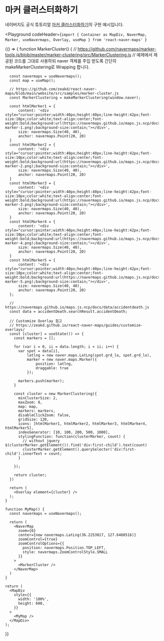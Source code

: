 
# 마커 클러스터화하기

네이버지도 공식 튜토리얼 [마커 클러스터화하기](https://navermaps.github.io/maps.js.ncp/docs/tutorial-marker-cluster.example.html)의 구현 예시입니다.

<Playground
  codeHeader={`import { Container as MapDiv, NaverMap, Marker, useNavermaps, Overlay, useMap } from 'react-naver-maps'
  `}
>
  {() => {
    function MarkerCluster() {
      // https://github.com/navermaps/marker-tools.js/blob/master/marker-clustering/src/MarkerClustering.js 
      // 예제에서 제공된 코드를 그대로 사용하되 naver 객체를 주입 받도록 간단히 makeMarkerClustering로 Wrapping 합니다.

      const navermaps = useNavermaps();
      const map = useMap();

      // https://github.com/zeakd/react-naver-maps/blob/main/website/src/samples/marker-cluster.js
      const MarkerClustering = makeMarkerClustering(window.naver);

      const htmlMarker1 = {
          content: '<div style="cursor:pointer;width:40px;height:40px;line-height:42px;font-size:10px;color:white;text-align:center;font-weight:bold;background:url(https://navermaps.github.io/maps.js.ncp/docs/img/cluster-marker-1.png);background-size:contain;"></div>',
          size: navermaps.Size(40, 40),
          anchor: navermaps.Point(20, 20)
      }
      const htmlMarker2 = {
          content: '<div style="cursor:pointer;width:40px;height:40px;line-height:42px;font-size:10px;color:white;text-align:center;font-weight:bold;background:url(https://navermaps.github.io/maps.js.ncp/docs/img/cluster-marker-2.png);background-size:contain;"></div>',
          size: navermaps.Size(40, 40),
          anchor: navermaps.Point(20, 20)
      }
      const htmlMarker3 = {
          content: '<div style="cursor:pointer;width:40px;height:40px;line-height:42px;font-size:10px;color:white;text-align:center;font-weight:bold;background:url(https://navermaps.github.io/maps.js.ncp/docs/img/cluster-marker-3.png);background-size:contain;"></div>',
          size: navermaps.Size(40, 40),
          anchor: navermaps.Point(20, 20)
      }
      const htmlMarker4 = {
          content: '<div style="cursor:pointer;width:40px;height:40px;line-height:42px;font-size:10px;color:white;text-align:center;font-weight:bold;background:url(https://navermaps.github.io/maps.js.ncp/docs/img/cluster-marker-4.png);background-size:contain;"></div>',
          size: navermaps.Size(40, 40),
          anchor: navermaps.Point(20, 20)
      }
      const htmlMarker5 = {
          content: '<div style="cursor:pointer;width:40px;height:40px;line-height:42px;font-size:10px;color:white;text-align:center;font-weight:bold;background:url(https://navermaps.github.io/maps.js.ncp/docs/img/cluster-marker-5.png);background-size:contain;"></div>',
          size: navermaps.Size(40, 40),
          anchor: navermaps.Point(20, 20)
      };

      // https://navermaps.github.io/maps.js.ncp/docs/data/accidentdeath.js
      const data = accidentDeath.searchResult.accidentDeath;

      // Customize Overlay 참고
      // https://zeakd.github.io/react-naver-maps/guides/customize-overlays/      
      const [cluster] = useState(() => {
        const markers = [];

        for (var i = 0, ii = data.length; i < ii; i++) {
          var spot = data[i],
              latlng = new naver.maps.LatLng(spot.grd_la, spot.grd_lo),
              marker = new naver.maps.Marker({
                  position: latlng,
                  draggable: true
              });

          markers.push(marker);
        }

        const cluster = new MarkerClustering({
          minClusterSize: 2,
          maxZoom: 8,
          map: map,
          markers: markers,
          disableClickZoom: false,
          gridSize: 120,
          icons: [htmlMarker1, htmlMarker2, htmlMarker3, htmlMarker4, htmlMarker5],
          indexGenerator: [10, 100, 200, 500, 1000],
          stylingFunction: function(clusterMarker, count) {
            // without jquery $(clusterMarker.getElement()).find('div:first-child').text(count)
            clusterMarker.getElement().querySelector('div:first-child').innerText = count;
          }

        });

        return cluster;
      })
      
      return (
        <Overlay element={cluster} />
      );
    }

    function MyMap() {
      const navermaps = useNavermaps();

      return (
        <NaverMap
          zoom={6}
          center={new navermaps.LatLng(36.2253017, 127.6460516)}
          zoomControl={true}
          zoomControlOptions={{
            position: navermaps.Position.TOP_LEFT,
            style: navermaps.ZoomControlStyle.SMALL
          }}
        >
          <MarkerCluster />
        </NaverMap>
      )
    }

    return (
      <MapDiv
        style={{
          width: '100%',
          height: 600,
        }}
      >
        <MyMap />
      </MapDiv>
    );
  }}
</Playground>